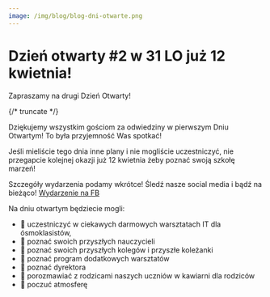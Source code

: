 ```yaml
---
image: /img/blog/blog-dni-otwarte.png
---
```


# Dzień otwarty #2 w 31 LO już 12 kwietnia!

Zapraszamy na drugi Dzień Otwarty!

{/* truncate */}

Dziękujemy wszystkim gościom za odwiedziny w pierwszym Dniu Otwartym!
To była przyjemność Was spotkać!

Jeśli mieliście tego dnia inne plany i nie mogliście uczestniczyć, nie przegapcie kolejnej okazji już 12 kwietnia żeby poznać swoją szkołę marzeń!

Szczegóły wydarzenia podamy wkrótce!
Śledź nasze social media i bądź na bieżąco!
[Wydarzenie na FB](https://fb.me/e/5kWa0qiZ5)

Na dniu otwartym będziecie mogli:

- 💙 uczestniczyć w ciekawych darmowych warsztatach IT dla ósmoklasistów,
- 💙 poznać swoich przyszłych nauczycieli
- 💙 poznać swoich przyszłych kolegów i przyszłe koleżanki
- 💙 poznać program dodatkowych warsztatów
- 💙 poznać dyrektora
- 💙 porozmawiać z rodzicami naszych uczniów w kawiarni dla rodziców
- 💙 poczuć atmosferę


